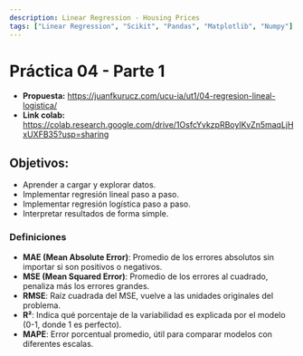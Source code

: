 ```yaml
---
description: Linear Regression - Housing Prices
tags: ["Linear Regression", "Scikit", "Pandas", "Matplotlib", "Numpy"]
---
```


# Práctica 04 - Parte 1
- **Propuesta:** https://juanfkurucz.com/ucu-ia/ut1/04-regresion-lineal-logistica/
- **Link colab:** https://colab.research.google.com/drive/1OsfcYvkzpRBoyIKvZn5maqLjHxUXFB35?usp=sharing

## Objetivos:
- Aprender a cargar y explorar datos.
- Implementar regresión lineal paso a paso.
- Implementar regresión logística paso a paso.
- Interpretar resultados de forma simple.

### Definiciones
- **MAE (Mean Absolute Error)**: Promedio de los errores absolutos sin importar si son positivos o negativos.
- **MSE (Mean Squared Error)**: Promedio de los errores al cuadrado, penaliza más los errores grandes.
- **RMSE**: Raíz cuadrada del MSE, vuelve a las unidades originales del problema.
- **R²**: Indica qué porcentaje de la variabilidad es explicada por el modelo (0-1, donde 1 es perfecto).
- **MAPE**: Error porcentual promedio, útil para comparar modelos con diferentes escalas.

